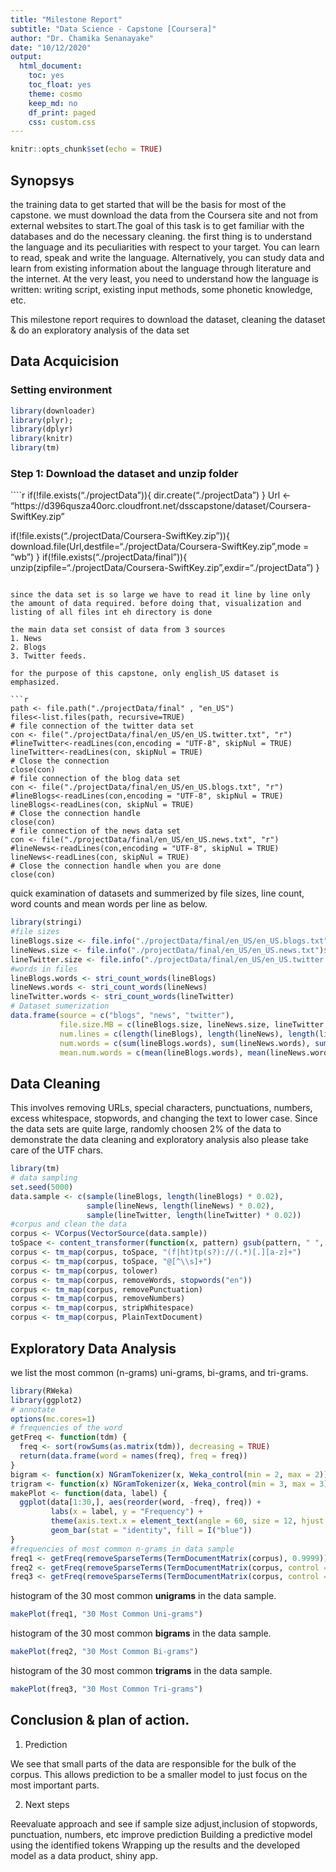```yaml
---
title: "Milestone Report"
subtitle: "Data Science - Capstone [Coursera]"
author: "Dr. Chamika Senanayake"
date: "10/12/2020"
output: 
  html_document:
    toc: yes
    toc_float: yes
    theme: cosmo
    keep_md: no
    df_print: paged
    css: custom.css
---
```


```r
knitr::opts_chunk$set(echo = TRUE)
```

## Synopsys

the training data to get  started that will be the basis for most of the capstone. we must download the data from the Coursera site and not from external websites to start.The goal of this task is to get familiar with the databases and do the necessary cleaning. the first thing is to understand the language and its peculiarities with respect to your target. You can learn to read, speak and write the language. Alternatively, you can study data and learn from existing information about the language through literature and the internet. At the very least, you need to understand how the language is written: writing script, existing input methods, some phonetic knowledge, etc.

This milestone report requires to download the dataset, cleaning the dataset & do an exploratory analysis of the data set

## Data Acquicision 

### Setting environment 

````r
library(downloader)
library(plyr);
library(dplyr)
library(knitr)
library(tm)
````

### Step 1: Download the dataset and unzip folder
````r
if(!file.exists("./projectData")){
  dir.create("./projectData")
}
Url <- "https://d396qusza40orc.cloudfront.net/dsscapstone/dataset/Coursera-SwiftKey.zip"

if(!file.exists("./projectData/Coursera-SwiftKey.zip")){
  download.file(Url,destfile="./projectData/Coursera-SwiftKey.zip",mode = "wb")
}
if(!file.exists("./projectData/final")){
  unzip(zipfile="./projectData/Coursera-SwiftKey.zip",exdir="./projectData")
}
``` 

since the data set is so large we have to read it line by line only the amount of data required. before doing that, visualization and listing of all files int eh directory is done

the main data set consist of data from 3 sources
1. News
2. Blogs 
3. Twitter feeds.

for the purpose of this capstone, only english_US dataset is emphasized.

```r
path <- file.path("./projectData/final" , "en_US")
files<-list.files(path, recursive=TRUE)
# file connection of the twitter data set
con <- file("./projectData/final/en_US/en_US.twitter.txt", "r") 
#lineTwitter<-readLines(con,encoding = "UTF-8", skipNul = TRUE)
lineTwitter<-readLines(con, skipNul = TRUE)
# Close the connection
close(con)
# file connection of the blog data set
con <- file("./projectData/final/en_US/en_US.blogs.txt", "r") 
#lineBlogs<-readLines(con,encoding = "UTF-8", skipNul = TRUE)
lineBlogs<-readLines(con, skipNul = TRUE)
# Close the connection handle
close(con)
# file connection of the news data set
con <- file("./projectData/final/en_US/en_US.news.txt", "r") 
#lineNews<-readLines(con,encoding = "UTF-8", skipNul = TRUE)
lineNews<-readLines(con, skipNul = TRUE)
# Close the connection handle when you are done
close(con)
```

quick examination of datasets and summerized by file sizes, line count, word counts and mean words per line as below.

```r
library(stringi)
#file sizes
lineBlogs.size <- file.info("./projectData/final/en_US/en_US.blogs.txt")$size / 1024 ^ 2
lineNews.size <- file.info("./projectData/final/en_US/en_US.news.txt")$size / 1024 ^ 2
lineTwitter.size <- file.info("./projectData/final/en_US/en_US.twitter.txt")$size / 1024 ^ 2
#words in files
lineBlogs.words <- stri_count_words(lineBlogs)
lineNews.words <- stri_count_words(lineNews)
lineTwitter.words <- stri_count_words(lineTwitter)
# Dataset sumerization
data.frame(source = c("blogs", "news", "twitter"),
           file.size.MB = c(lineBlogs.size, lineNews.size, lineTwitter.size),
           num.lines = c(length(lineBlogs), length(lineNews), length(lineTwitter)),
           num.words = c(sum(lineBlogs.words), sum(lineNews.words), sum(lineTwitter.words)),
           mean.num.words = c(mean(lineBlogs.words), mean(lineNews.words), mean(lineTwitter.words)))
```

## Data Cleaning

This involves removing URLs, special characters, punctuations, numbers, excess whitespace, stopwords, and changing the text to lower case. Since the data sets are quite large, randomly choosen 2% of the data to demonstrate the data cleaning and exploratory analysis also please take care of the UTF chars.

```r
library(tm)
# data sampling
set.seed(5000)
data.sample <- c(sample(lineBlogs, length(lineBlogs) * 0.02),
                 sample(lineNews, length(lineNews) * 0.02),
                 sample(lineTwitter, length(lineTwitter) * 0.02))
#corpus and clean the data
corpus <- VCorpus(VectorSource(data.sample))
toSpace <- content_transformer(function(x, pattern) gsub(pattern, " ", x))
corpus <- tm_map(corpus, toSpace, "(f|ht)tp(s?)://(.*)[.][a-z]+")
corpus <- tm_map(corpus, toSpace, "@[^\\s]+")
corpus <- tm_map(corpus, tolower)
corpus <- tm_map(corpus, removeWords, stopwords("en"))
corpus <- tm_map(corpus, removePunctuation)
corpus <- tm_map(corpus, removeNumbers)
corpus <- tm_map(corpus, stripWhitespace)
corpus <- tm_map(corpus, PlainTextDocument)
```

## Exploratory Data Analysis

we list the most common (n-grams) uni-grams, bi-grams, and tri-grams.

```r
library(RWeka)
library(ggplot2)
# annotate
options(mc.cores=1)
# frequencies of the word
getFreq <- function(tdm) {
  freq <- sort(rowSums(as.matrix(tdm)), decreasing = TRUE)
  return(data.frame(word = names(freq), freq = freq))
}
bigram <- function(x) NGramTokenizer(x, Weka_control(min = 2, max = 2))
trigram <- function(x) NGramTokenizer(x, Weka_control(min = 3, max = 3))
makePlot <- function(data, label) {
  ggplot(data[1:30,], aes(reorder(word, -freq), freq)) +
         labs(x = label, y = "Frequency") +
         theme(axis.text.x = element_text(angle = 60, size = 12, hjust = 1)) +
         geom_bar(stat = "identity", fill = I("blue"))
}
#frequencies of most common n-grams in data sample
freq1 <- getFreq(removeSparseTerms(TermDocumentMatrix(corpus), 0.9999))
freq2 <- getFreq(removeSparseTerms(TermDocumentMatrix(corpus, control = list(tokenize = bigram)), 0.9999))
freq3 <- getFreq(removeSparseTerms(TermDocumentMatrix(corpus, control = list(tokenize = trigram)), 0.9999))
```

histogram of the 30 most common **unigrams** in the data sample.

```r
makePlot(freq1, "30 Most Common Uni-grams")
```

histogram of the 30 most common **bigrams** in the data sample.

```r
makePlot(freq2, "30 Most Common Bi-grams")
```

histogram of the 30 most common **trigrams** in the data sample.

```r
makePlot(freq3, "30 Most Common Tri-grams")
```

## Conclusion & plan of action.

1. Prediction

We see that small parts of the data are responsible for the bulk of the corpus. This allows prediction to be a smaller model to just focus on the most important parts.

2. Next steps

Reevaluate approach and see if sample size adjust,inclusion of stopwords, punctuation, numbers, etc improve prediction
Building a predictive model using the identified tokens
Wrapping up the results and the developed model as a data product, shiny app.
